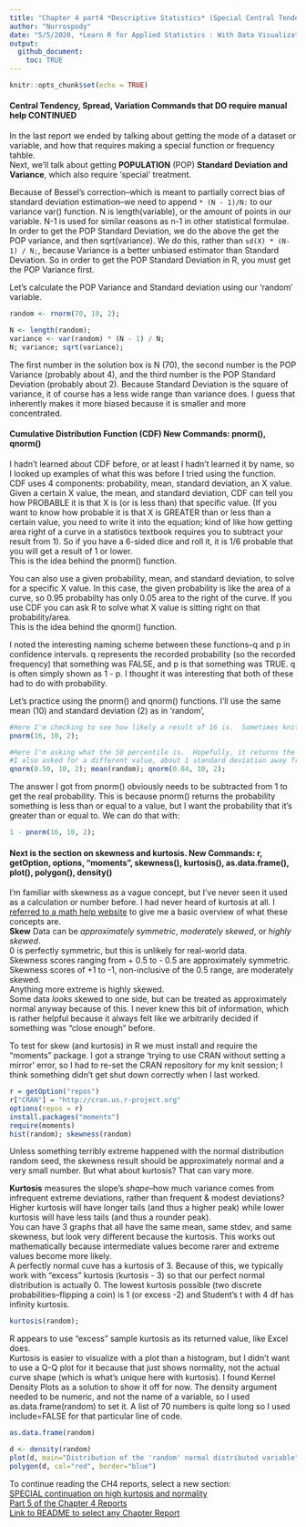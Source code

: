 ```yaml
---
title: "Chapter 4 part4 *Descriptive Statistics* (Special Central Tendencies, Cumulative Distribution Function, Skewness and Kurtosis)"
author: "Nurrospody"
date: "5/5/2020, *Learn R for Applied Statistics : With Data Visualizations, Regressions, and Statistics*"
output:
  github_document:
    toc: TRUE
---
```


```r
knitr::opts_chunk$set(echo = TRUE)
```

#### Central Tendency, Spread, Variation Commands that DO require manual help CONTINUED

In the last report we ended by talking about getting the mode of a dataset or variable, and how that requires making a special function or frequency tahble.  
Next, we'll talk about getting **POPULATION** (POP) **Standard Deviation and Variance**, which also require 'special' treatment.  

Because of Bessel's correction--which is meant to partially correct bias of standard deviation estimation--we need to append ```* (N - 1)/N:``` to our variance var() function.  N is length(variable), or the amount of points in our variable.  N-1 is used for similar reasons as n-1 in other statistical formulae.   
In order to get the POP Standard Deviation, we do the above the get the POP variance, and then sqrt(variance).  We do this, rather than ```sd(X) * (N-1) / N;```, because Variance is a better unbiased estimator than Standard Deviation.  So in order to get the POP Standard Deviation in R, you must get the POP Variance first.

Let's calculate the POP Variance and Standard deviation using our 'random' variable.
```r
random <- rnorm(70, 10, 2);
```
```r
N <- length(random);
variance <- var(random) * (N - 1) / N;
N; variance; sqrt(variance);
```
The first number in the solution box is N (70), the second number is the POP Variance (probably about 4), and the third number is the POP Standard Deviation (probably about 2).  Because Standard Deviation is the square of variance, it of course has a less wide range than variance does.  I guess that inherently makes it more biased because it is smaller and more concentrated.  

#### Cumulative Distribution Function (CDF) **New Commands: pnorm(), qnorm()**  
I hadn't learned about CDF before, or at least I hadn't learned it by name, so I looked up examples of what this was before I tried using the function.  
CDF uses 4 components: probability, mean, standard deviation, an X value.  
Given a certain X value, the mean, and standard deviation, CDF can tell you how PROBABLE it is that X is (or is less than) that specific value.  (If you want to know how probable it is that X is GREATER than or less than a certain value, you need to write it into the equation; kind of like how getting area right of a curve in a statistics textbook requires you to subtract your result from 1).  So if you have a 6-sided dice and roll it, it is 1/6 probable that you will get a result of 1 or lower.  
This is the idea behind the pnorm() function.  

You can also use a given probability, mean, and standard deviation, to solve for a specific X value.  In this case, the given probability is like the area of a curve, so 0.95 probabilty has only 0.05 area to the right of the curve.  If you use CDF you can ask R to solve what X value is sitting right on that probability/area.  
This is the idea behind the qnorm() function.  

I noted the interesting naming scheme between these functions--q and p in confidence intervals.  q represents the recorded probability (so the recorded frequency) that something was FALSE, and p is that something was TRUE.  q is often simply shown as 1 - p.  I thought it was interesting that both of these had to do with probability.  

Let's practice using the pnorm() and qnorm() functions.  I'll use the same mean (10) and standard deviation (2) as in 'random', 
```r
#Here I'm checking to see how likely a result of 16 is.  Sometimes knitting has given me one or two of these extreme values.  
pnorm(16, 10, 2);
```
```r
#Here I'm asking what the 50 percentile is.  Hopefully, it returns the mean.
#I also asked for a different value, about 1 standard deviation away from the mean.
qnorm(0.50, 10, 2); mean(random); qnorm(0.84, 10, 2);
```
The answer I got from pnorm() obviously needs to be subtracted from 1 to get the real probability.  This is because pnorm() returns the probability something is less than or equal to a value, but I want the probability that it's greater than or equal to.  We can do that with:
```r
1 - pnorm(16, 10, 2);
```

#### Next is the section on skewness and kurtosis.  **New Commands: r, getOption, options, "moments", skewness(), kurtosis(), as.data.frame(), plot(), polygon(), density()**
I'm familiar with skewness as a vague concept, but I've never seen it used as a calculation or number before.  I had never heard of kurtosis at all.  I [referred to a math help website](https://brownmath.com/stat/shape.htm) to give me a basic overview of what these concepts are.  
**Skew** Data can be *approximately symmetric*, *moderately skewed*, or *highly skewed*.  
0 is perfectly symmetric, but this is unlikely for real-world data.  
Skewness scores ranging from + 0.5 to - 0.5 are approximately symmetric.
Skewness scores of +1 to -1, non-inclusive of the 0.5 range, are moderately skewed.  
Anything more extreme is highly skewed.  
Some data *looks* skewed to one side, but can be treated as approximately normal anyway because of this.  I never knew this bit of information, which is rather helpful because it always felt like we arbitrarily decided if something was "close enough" before.

To test for skew (and kurtosis) in R we must install and require the "moments" package.  I got a strange 'trying to use CRAN without setting a mirror' error, so I had to re-set the CRAN repository for my knit session; I think something didn't get shut down correctly when I last worked.
```r
r = getOption("repos")
r["CRAN"] = "http://cran.us.r-project.org"
options(repos = r)
install.packages("moments")
require(moments)
hist(random); skewness(random)
```
Unless something terribly extreme happened with the normal distribution random seed, the skewness result should be approximately normal and a very small number.  But what about kurtosis?  That can vary more.  

**Kurtosis** measures the slope's *shape*--how much variance comes from infrequent extreme deviations, rather than frequent & modest deviations?  Higher kurtosis will have longer tails (and thus a higher peak) while lower kurtosis will have less tails (and thus a rounder peak).  
You can have 3 graphs that all have the same mean, same stdev, and same skewness, but look very different because the kurtosis.  This works out mathematically because intermediate values become rarer and extreme values become more likely.  
A perfectly normal cuve has a kurtosis of 3.  Because of this, we typically work with "excess" kurtosis (kurtosis - 3) so that our perfect normal distribution is actually 0.  The lowest kurtosis possible (two discrete probabilities--flipping a coin) is 1 (or excess -2) and Student's t with 4 df has infinity kurtosis.  
```r
kurtosis(random);
```
R appears to use "excess" sample kurtosis as its returned value, like Excel does.  
Kurtosis is easier to visualize with a plot than a histogram, but I didn't want to use a Q-Q plot for it because that just shows normality, not the actual curve shape (which is what's unique here with kurtosis).  I found Kernel Density Plots as a solution to show it off for now.  The density argument needed to be numeric, and not the name of a variable, so I used as.data.frame(random) to set it.  A list of 70 numbers is quite long so I used include=FALSE for that particular line of code.
```r
as.data.frame(random)
```
```r
d <- density(random)
plot(d, main="Distribution of the 'random' normal distributed variable")
polygon(d, col="red", border="blue") 
```





To continue reading the CH4 reports, select a new section:  
[SPECIAL continuation on high kurtosis and normality](https://github.com/Nurrospody/SOURCE-Statistics-ILC/blob/master/Chapter%20Reports/SPECIALCH4.md)  
[Part 5 of the Chapter 4 Reports](https://github.com/Nurrospody/SOURCE-Statistics-ILC/blob/master/Chapter%20Reports/CH4-part5.md)  
[Link to README to select any Chapter Report](https://github.com/Nurrospody/SOURCE-Statistics-ILC/blob/master/README.md)

